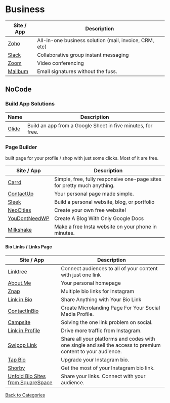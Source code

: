 # Business

| Site / App                     | Description                                            |
| ------------------------------ | ------------------------------------------------------ |
| [Zoho](https://zoho.com)       | All-in-one business solution (mail, invoice, CRM, etc) |
| [Slack](https://slack.com)     | Collaborative group instant messaging                  |
| [Zoom](https://zoom.us)        | Video conferencing                                     |
| [Mailbum](https://mailbum.io/) | Email signatures without the fuss.                     |



## NoCode

### Build App Solutions

| Name                                | Description                                                 |
| ----------------------------------- | ----------------------------------------------------------- |
| [Glide](https://www.glideapps.com/) | Build an app from a Google Sheet in five minutes, for free. |



### Page Builder

built page for your profile / shop with just some clicks. Most of it are free.

| Site / App                                      | Description                                                             |
| ----------------------------------------------- | ----------------------------------------------------------------------- |
| [Carrd](https://carrd.co/)                      | Simple, free, fully responsive one-page sites for pretty much anything. |
| [ContactUp](https://contactup.io/)              | Your personal page made simple.                                         |
| [Sleek](https://sleek.page/)                    | Build a personal website, blog, or portfolio                            |
| [NeoCities](https://neocities.org/)             | Create your own free website!                                           |
| [YouDontNeedWP](https://www.youdontneedwp.com/) | Create A Blog With Only Google Docs                                     |
| [Milkshake](https://milkshake.app)              | Make a free Insta website on your phone in minutes.                     |

#### Bio Links / Links Page

| Site / App                                             | Description                                                                                                 |
| ------------------------------------------------------ | ----------------------------------------------------------------------------------------------------------- |
| [Linktree](https://linktr.ee/)                         | Connect audiences to all of your content with just one link                                                 |
| [About.Me](https://about.me/)                          | Your personal homepage                                                                                      |
| [Znap](https://www.znaplink.com/)                      | Multiple bio links for Instagram                                                                            |
| [Link in Bio](https://bio.fm)                          | Share Anything with Your Bio Link                                                                           |
| [ContactInBio](https://www.contactinbio.com)           | Create Microlanding Page For Your Social Media Profile.                                                     |
| [Campsite](https://campsite.bio)                       | Solving the one link problem on social.                                                                     |
| [Link in Profile](https://linkinprofile.com)           | Drive more traffic from Instagram.                                                                          |
| [Swipop Link](https://swipop.co)                       | Share all your platforms and codes with one single and sell the access to premium content to your audience. |
| [Tap Bio](https://tap.bio/@tap.bio)                    | Upgrade your Instagram bio.                                                                                 |
| [Shorby](https://shorby.com/instagram/)                | Get the most of your Instagram bio link.                                                                    |
| [Unfold Bio Sites from SquareSpace](https://bio.site/) | Share your links. Connect with your audience.                                                               |

[Back to Categories](/memory)
